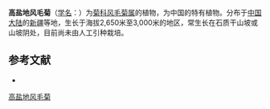 {{Speciesbox
| name = 高盐地风毛菊
| status = 
| status_system = 
| image =
| genus = Saussurea
| species = lacostei
| authority = Danguy in Journ.
}}

'''高盐地风毛菊'''（[[学名|学名]]：{{lang|la|''Saussurea lacostei''}}）为[[菊科|菊科]][[风毛菊属|风毛菊属]]的植物，为中国的特有植物。分布于[[中国大陆|中国大陆]]的[[新疆|新疆]]等地，生长于海拔2,650米至3,000米的地区，常生长在石质干山坡或山坡阴处，目前尚未由人工引种栽培。

== 参考文献 ==
<div class="references-small">
* {{cite web| url =http://www.bioinfo.cn/db05/KmzwSpecies.php?action=view&id=5332| title =高盐地风毛菊| work =《中国高等植物数据库全库》| publisher =中国科学院微生物研究所| author =昆明植物研究所| accessdate =2009-02-24| deadurl =yes| archiveurl =https://web.archive.org/web/20160305025553/http://www.bioinfo.cn/db05/KmzwSpecies.php?action=view&id=5332| archivedate =2016-03-05}}
</div>
{{Taxonbar|from=Q15226951}}

[[Category:风毛菊属|高盐地风毛菊]]


{{植物小作品}}